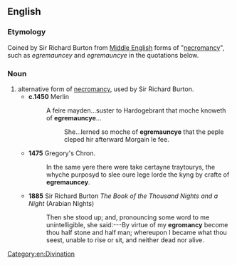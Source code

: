 ==English==

===Etymology===
Coined by Sir Richard Burton from [[Middle English]] forms of "[[necromancy]]", such as ''egremauncey'' and ''egremauncye'' in the quotations below.

===Noun===
{{en-noun|-}}

# alternative form of [[necromancy]], used by Sir Richard Burton.
#*'''c.1450''' Merlin 
#*:A feire mayden...suster to Hardogebrant that moche knoweth of '''egremauncye'''... 
#*::   She...lerned so moche of '''egremauncye''' that the peple cleped hir afterward Morgain le fee.
#*'''1475''' Gregory's Chron.
#*:In the same yere there were take certayne traytourys, the whyche purposyd to slee oure lege lorde the kyng by crafte of '''egremauncey'''.
#*'''1885''' Sir Richard Burton ''The Book of the Thousand Nights and a Night'' (Arabian Nights)
#*:Then she stood up; and, pronouncing some word to me unintelligible, she said:---By virtue of my '''egromancy''' become thou half stone and half man; whereupon I became what thou seest, unable to rise or sit, and neither dead nor alive.

[[Category:en:Divination]]